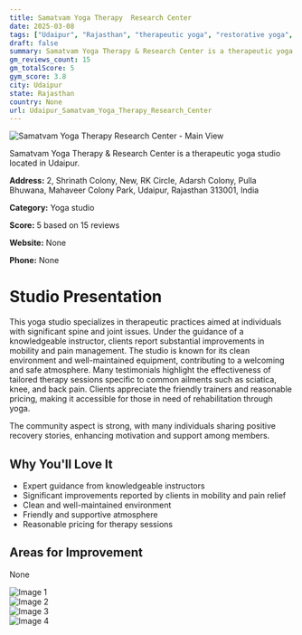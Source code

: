 ```yaml
---
title: Samatvam Yoga Therapy  Research Center
date: 2025-03-08
tags: ["Udaipur", "Rajasthan", "therapeutic yoga", "restorative yoga", "therapeutic", "clean environment", "Udaipur"]  
draft: false
summary: Samatvam Yoga Therapy & Research Center is a therapeutic yoga studio located in Udaipur.
gm_reviews_count: 15
gm_totalScore: 5
gym_score: 3.8
city: Udaipur
state: Rajasthan
country: None
url: Udaipur_Samatvam_Yoga_Therapy_Research_Center
---
```


<div className="aspect-[16/9] relative my-8">
  <img 
    src="https://lh5.googleusercontent.com/p/AF1QipPacLMgbTE9RN81P4ujZuOaUyKJWQiY9W_BX7je=w1920-h1080-k-no"
    alt="Samatvam Yoga Therapy  Research Center - Main View"
    className="object-cover absolute inset-0 w-full h-full rounded-lg"
  />
</div>

Samatvam Yoga Therapy & Research Center is a therapeutic yoga studio located in Udaipur.

**Address:** 2, Shrinath Colony, New, RK Circle, Adarsh Colony, Pulla Bhuwana, Mahaveer Colony Park, Udaipur, Rajasthan 313001, India

**Category:** Yoga studio

**Score:** 5 based on 15 reviews

**Website:** None

**Phone:** None

# Studio Presentation

This yoga studio specializes in therapeutic practices aimed at individuals with significant spine and joint issues. Under the guidance of a knowledgeable instructor, clients report substantial improvements in mobility and pain management. The studio is known for its clean environment and well-maintained equipment, contributing to a welcoming and safe atmosphere. Many testimonials highlight the effectiveness of tailored therapy sessions specific to common ailments such as sciatica, knee, and back pain. Clients appreciate the friendly trainers and reasonable pricing, making it accessible for those in need of rehabilitation through yoga.

The community aspect is strong, with many individuals sharing positive recovery stories, enhancing motivation and support among members.

## Why You'll Love It

- Expert guidance from knowledgeable instructors
- Significant improvements reported by clients in mobility and pain relief
- Clean and well-maintained environment
- Friendly and supportive atmosphere
- Reasonable pricing for therapy sessions

## Areas for Improvement

None

<div className="grid grid-cols-1 xl:grid-cols-2 gap-4 my-8">
<div className="aspect-[4/3] relative"><img src="https://lh5.googleusercontent.com/p/AF1QipOfmJGSPPfRJl62i2szog-xBNu_AeScPsq_o_C4=w1920-h1080-k-no" alt="Image 1" className="object-cover absolute inset-0 w-full h-full rounded-lg" /></div>
<div className="aspect-[4/3] relative"><img src="https://lh5.googleusercontent.com/p/AF1QipMhg0rjBFJsJSK9N4YxFw3vYoG5YG_4wSKJGlly=w1920-h1080-k-no" alt="Image 2" className="object-cover absolute inset-0 w-full h-full rounded-lg" /></div>
<div className="aspect-[4/3] relative"><img src="https://lh5.googleusercontent.com/p/AF1QipO-2hUcvYfAs2qVwpplnXi67MR-Orew8IO44S9n=w1920-h1080-k-no" alt="Image 3" className="object-cover absolute inset-0 w-full h-full rounded-lg" /></div>
<div className="aspect-[4/3] relative"><img src="https://lh5.googleusercontent.com/p/AF1QipMcu_gZu0BNZh4nZe8lXJcTAMEHcHX2Cvq1joYJ=w1920-h1080-k-no" alt="Image 4" className="object-cover absolute inset-0 w-full h-full rounded-lg" /></div>
</div>